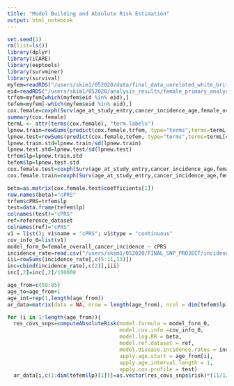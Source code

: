 ```yaml
---
title: "Model Building and Absolute Risk Estimation"
output: html_notebook
---
```


```r
set.seed(1)
rm(list=ls())
library(dplyr)
library(iCARE)
library(eeptools)
library(survminer)
library(survival)
myfem=readRDS("/users/skim1/052020/data/final_data_unrelated_white_british_ancestry_plus_prs_remove_prevalent_censor_factors_plus_cancer_incidence_age_3_01242021")
eid=readRDS("/users/skim1/052020/analysis_results/female_primary_analysis/eid_01242021.rds")
trfem=myfem[which(myfem$eid %in% eid),]
tefem=myfem[-which(myfem$eid %in% eid),]
cox.female=coxph(Surv(age_at_study_entry,cancer_incidence_age,female_overall_cancer_incidence)~brea_std+colo_std+endo_std+kidn_std+lung_std+mela_std+nhl_std+ovar_std+bmi+fhx_yes_no_fem+smoking_status+I(PYOS/10)+pc1+pc2+pc3+pc4+pc5+pc6+pc7+pc8+pc9+pc10,data=trfem)
summary(cox.female)
termL <- attr(terms(cox.female), "term.labels")
lpnew.train=rowSums(predict(cox.female,trfem, type="terms",terms=termL[c(1:12)]))
lpnew.test=rowSums(predict(cox.female,tefem, type="terms",terms=termL[c(1:12)]))
lpnew.train.std=lpnew.train/sd(lpnew.train)
lpnew.test.std=lpnew.test/sd(lpnew.test)
trfem$lp=lpnew.train.std
tefem$lp=lpnew.test.std
cox.female.test=coxph(Surv(age_at_study_entry,cancer_incidence_age,female_overall_cancer_incidence)~lp+pc1+pc2+pc3+pc4+pc5+pc6+pc7+pc8+pc9+pc10,data=tefem)
cox.female.train=coxph(Surv(age_at_study_entry,cancer_incidence_age,female_overall_cancer_incidence)~lp+pc1+pc2+pc3+pc4+pc5+pc6+pc7+pc8+pc9+pc10,data=trfem)
```

```r
beta=as.matrix(cox.female.test$coefficients[1])
row.names(beta)="cPRS"
trfem$cPRS=trfem$lp
test=data.frame(tefem$lp)
colnames(test)="cPRS"
ref=reference_dataset
colnames(ref)="cPRS"
v1 = list(); v1$name = "cPRS"; v1$type = "continuous"
cov_info_0=list(v1)
model_form_0=female_overall_cancer_incidence ~ cPRS
incidence_rate=read.csv("/users/skim1/052020/FINAL_SNP_PROJECT/incidence_rate_seer_stat_08122020_female.csv")
iii=rowSums(incidence_rate[,c(5:11,13)])
inc=cbind(incidence_rate[,c(2)],iii)
inc[,2]=inc[,2]/100000

age_from=c(50:85)
age_to=age_from+1
age_int=rep(1,length(age_from))
ar_data=matrix(data = NA, nrow = length(age_from), ncol = dim(tefem$lp)[1], byrow = FALSE, dimnames = NULL)

for (i in 1:length(age_from)){
  res_covs_snps=computeAbsoluteRisk(model.formula = model_form_0, 
                                    model.cov.info =cov_info_0, 
                                    model.log.RR = beta,
                                    model.ref.dataset = ref,
                                    model.disease.incidence.rates = inc,
                                    apply.age.start = age_from[i],
                                    apply.age.interval.length = 1,
                                    apply.cov.profile = test)
  ar_data[i,c(1:dim(tefem$lp)[1])]=as.vector(res_covs_snps$risk)*(11/12)}

```


